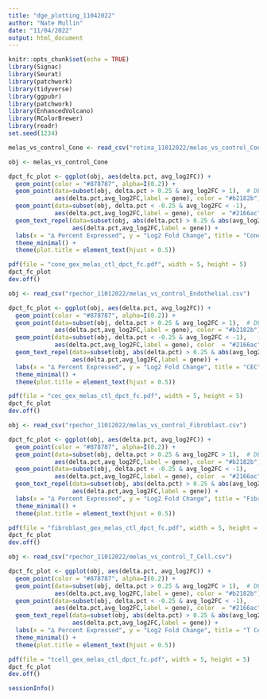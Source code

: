 ```yaml
---
title: "dge_plotting_11042022"
author: "Nate Mullin"
date: "11/04/2022"
output: html_document
---
```


```r
knitr::opts_chunk$set(echo = TRUE)
library(Signac)
library(Seurat)
library(patchwork)
library(tidyverse)
library(ggpubr)
library(patchwork)
library(EnhancedVolcano)
library(RColorBrewer)
library(readr)
set.seed(1234)
```

```r
melas_vs_control_Cone <- read_csv("retina_11012022/melas_vs_control_Cone.csv")

obj <- melas_vs_control_Cone

dpct_fc_plot <- ggplot(obj, aes(delta.pct, avg_log2FC)) + 
  geom_point(color = "#878787", alpha=I(0.2)) +
  geom_point(data=subset(obj, delta.pct > 0.25 & avg_log2FC > 1),  # DELTA PCT > 0.25 AND logFC>1
             aes(delta.pct,avg_log2FC,label = gene), color = "#b2182b") + 
  geom_point(data=subset(obj, delta.pct < -0.25 & avg_log2FC < -1),
             aes(delta.pct,avg_log2FC,label = gene), color  = "#2166ac") + 
  geom_text_repel(data=subset(obj, abs(delta.pct) > 0.25 & abs(avg_log2FC) > 1), max.overlaps = 20,
                  aes(delta.pct,avg_log2FC,label = gene)) + 
  labs(x = "∆ Percent Expressed", y = "Log2 Fold Change", title = "Cone") +
  theme_minimal() +
  theme(plot.title = element_text(hjust = 0.5))

pdf(file = "cone_gex_melas_ctl_dpct_fc.pdf", width = 5, height = 5)
dpct_fc_plot
dev.off()

obj <- read_csv("rpechor_11012022/melas_vs_control_Endothelial.csv")

dpct_fc_plot <- ggplot(obj, aes(delta.pct, avg_log2FC)) + 
  geom_point(color = "#878787", alpha=I(0.2)) +
  geom_point(data=subset(obj, delta.pct > 0.25 & avg_log2FC > 1),  # DELTA PCT > 0.25 AND logFC>1
             aes(delta.pct,avg_log2FC,label = gene), color = "#b2182b") + 
  geom_point(data=subset(obj, delta.pct < -0.25 & avg_log2FC < -1),
             aes(delta.pct,avg_log2FC,label = gene), color  = "#2166ac") + 
  geom_text_repel(data=subset(obj, abs(delta.pct) > 0.25 & abs(avg_log2FC) > 1), max.overlaps = 20,
                  aes(delta.pct,avg_log2FC,label = gene)) + 
  labs(x = "∆ Percent Expressed", y = "Log2 Fold Change", title = "CEC") +
  theme_minimal() +
  theme(plot.title = element_text(hjust = 0.5))

pdf(file = "cec_gex_melas_ctl_dpct_fc.pdf", width = 5, height = 5)
dpct_fc_plot
dev.off()

obj <- read_csv("rpechor_11012022/melas_vs_control_Fibroblast.csv")

dpct_fc_plot <- ggplot(obj, aes(delta.pct, avg_log2FC)) + 
  geom_point(color = "#878787", alpha=I(0.2)) +
  geom_point(data=subset(obj, delta.pct > 0.25 & avg_log2FC > 1),  # DELTA PCT > 0.25 AND logFC>1
             aes(delta.pct,avg_log2FC,label = gene), color = "#b2182b") + 
  geom_point(data=subset(obj, delta.pct < -0.25 & avg_log2FC < -1),
             aes(delta.pct,avg_log2FC,label = gene), color  = "#2166ac") + 
  geom_text_repel(data=subset(obj, abs(delta.pct) > 0.25 & abs(avg_log2FC) > 1), max.overlaps = 20,
                  aes(delta.pct,avg_log2FC,label = gene)) + 
  labs(x = "∆ Percent Expressed", y = "Log2 Fold Change", title = "Fibroblast") +
  theme_minimal() +
  theme(plot.title = element_text(hjust = 0.5))

pdf(file = "fibroblast_gex_melas_ctl_dpct_fc.pdf", width = 5, height = 5)
dpct_fc_plot
dev.off()

obj <- read_csv("rpechor_11012022/melas_vs_control_T_Cell.csv")

dpct_fc_plot <- ggplot(obj, aes(delta.pct, avg_log2FC)) + 
  geom_point(color = "#878787", alpha=I(0.2)) +
  geom_point(data=subset(obj, delta.pct > 0.25 & avg_log2FC > 1),  # DELTA PCT > 0.25 AND logFC>1
             aes(delta.pct,avg_log2FC,label = gene), color = "#b2182b") + 
  geom_point(data=subset(obj, delta.pct < -0.25 & avg_log2FC < -1),
             aes(delta.pct,avg_log2FC,label = gene), color  = "#2166ac") + 
  geom_text_repel(data=subset(obj, abs(delta.pct) > 0.25 & abs(avg_log2FC) > 1), max.overlaps = 20,
                  aes(delta.pct,avg_log2FC,label = gene)) + 
  labs(x = "∆ Percent Expressed", y = "Log2 Fold Change", title = "T Cell") +
  theme_minimal() +
  theme(plot.title = element_text(hjust = 0.5))

pdf(file = "tcell_gex_melas_ctl_dpct_fc.pdf", width = 5, height = 5)
dpct_fc_plot
dev.off()

```


```r
sessionInfo()
```

